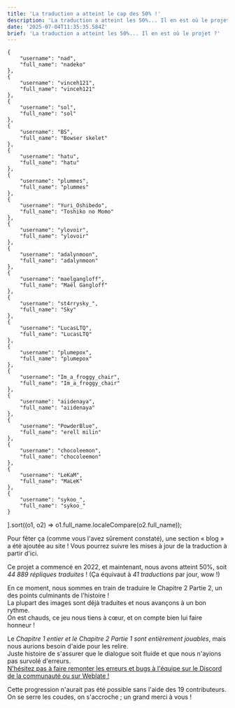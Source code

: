 ```yaml
---
title: 'La traduction a atteint le cap des 50% !'
description: 'La traduction a atteint les 50%... Il en est où le projet ?'
date: '2025-07-04T11:35:35.584Z'
brief: 'La traduction a atteint les 50%... Il en est où le projet ?'
---
```

    {
        "username": "nad",
        "full_name": "nadeko"
    },
    {
        "username": "vinceh121",
        "full_name": "vinceh121"
    },
    {
        "username": "sol",
        "full_name": "sol"
    },
    {
        "username": "BS",
        "full_name": "Bowser skelet"
    },
    {
        "username": "hatu",
        "full_name": "hatu"
    },
    {
        "username": "plummes",
        "full_name": "plummes"
    },
    {
        "username": "Yuri_Oshibedo",
        "full_name": "Toshiko no Momo"
    },
    {
        "username": "ylovoir",
        "full_name": "ylovoir"
    },
    {
        "username": "adalynmoon",
        "full_name": "adalynmoon"
    },
    {
        "username": "maelgangloff",
        "full_name": "Maël Gangloff"
    },
    {
        "username": "st4rrysky_",
        "full_name": "Sky"
    },
    {
        "username": "LucasLTQ",
        "full_name": "LucasLTQ"
    },
    {
        "username": "plumepox",
        "full_name": "plumepox"
    },
    {
        "username": "Im_a_froggy_chair",
        "full_name": "Im_a_froggy_chair"
    },
    {
        "username": "aiidenaya",
        "full_name": "aiidenaya"
    },
    {
        "username": "PowderBlue",
        "full_name": "erell milin"
    },
    {
        "username": "chocoleemon",
        "full_name": "chocoleemon"
    },
    {
        "username": "LeKaM",
        "full_name": "MaLeK"
    },
    {
        "username": "sykoo_",
        "full_name": "sykoo_"
    }
].sort((o1, o2) => o1.full_name.localeCompare(o2.full_name));

Pour fêter ça (comme vous l'avez sûrement constaté), une section &laquo; blog &raquo; a été ajoutée au site&nbsp;!
Vous pourrez suivre les mises à jour de la traduction à partir d'ici.

Ce projet a commencé en 2022, et maintenant, nous avons atteint 50%, soit *44 889 répliques traduites*&nbsp;!
(Ça équivaut à *41 traductions* par jour, wow !)

En ce moment, nous sommes en train de traduire le Chapitre 2 Partie 2, un des points culminants de l'histoire&nbsp;!<br />
La plupart des images sont déjà traduites et nous avançons à un bon rythme.<br />
On est chauds, ce jeu nous tiens à cœur, et on compte bien lui faire honneur&nbsp;!

Le *Chapitre 1 entier et le Chapitre 2 Partie 1 sont entièrement jouables*, mais nous aurions besoin d'aide pour les relire.<br />
Juste histoire de s'assurer que le dialogue soit fluide et que nous n'ayions pas survolé d'erreurs.<br />
<a href="/contribuer/">N'hésitez pas à faire remonter les erreurs et bugs à l'équipe sur le Discord de la communauté ou sur Weblate&nbsp;!</a>

Cette progression n'aurait pas été possible sans l'aide des 19 contributeurs.<br />
On se serre les coudes, on s'accroche ; un grand merci à vous&nbsp;!

<UserList users={contributors} />
